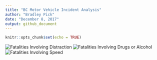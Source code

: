 ```yaml
---
title: "BC Motor Vehicle Incident Analysis"
author: "Bradley Pick"
date: "December 8, 2017"
output: github_document
---
```


```r
knitr::opts_chunk$set(echo = TRUE)
```


![Fatalities Involving Distraction](../results/img/distract-plot.png)
![Fatalities Involving Drugs or Alcohol](../results/img/speed-plot.png)
![Fatalities Involving Speed](../results/img/drug-plot.png)




